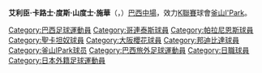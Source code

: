 {{Football player infobox
| playername          =  賓高
| fullname            =  Erison Carlos dos Santos Silva

| nickname            = 
| dateofbirth         = {{birth date and age|1980|5|22}}
| cityofbirth         = 
| countryofbirth      = [[巴西|巴西]] {{flagicon|Brazil}} 
| height              = {{height|m=1.75}}
| currentclub         = [[釜山I'Park|釜山I'Park]]
| clubnumber          = 29
| position            = [[中場|中場]]
| youthyears          = 
| youthclubs          = 
| years               = 2000-2004 <br> 2004 <br> 2005 <br> 2006 <br> 2007 <br> 2008-
| clubs               = [[哥連泰斯|哥連泰斯]] <br> [[帕拉尼恩斯|帕拉尼恩斯]] <br> [[聖卡坦奴|聖卡坦奴]] <br> [[大阪櫻花|大阪櫻花]] <br> [[邦迪比達|邦迪比達]] <br> [[釜山I'Park|釜山I'Park]]
| caps(goals)         = 24 (0) <br> {{0}}0 {{0}}(0) <br> 31 (3) <br> 20 (2) <br> 3 (0)
| nationalyears       = 
| nationalteam        = 
| nationalcaps(goals) = 
| pcupdate            = 
| ntupdate            = 
}}
'''艾利臣·卡路士·度斯·山度士·施華'''（'''{{lang|sv|Erison Carlos dos Santos Silva}}'''，{{bd|1980年|5月22日|||Erison Carlos dos Santos Silva}}）[[巴西|巴西]][[中場|中場]]，效力[[K聯賽|K聯賽]]球會[[釜山I'Park|釜山I'Park]]。

{{DEFAULTSORT:Silva, Erison Carlos Dos Santos}}

[[Category:巴西足球運動員|Category:巴西足球運動員]]
[[Category:哥連泰斯球員|Category:哥連泰斯球員]]
[[Category:帕拉尼恩斯球員|Category:帕拉尼恩斯球員]]
[[Category:聖卡坦奴球員|Category:聖卡坦奴球員]]
[[Category:大阪櫻花球員|Category:大阪櫻花球員]]
[[Category:邦迪比達球員|Category:邦迪比達球員]]
[[Category:釜山IPark球员|Category:釜山IPark球员]]
[[Category:巴西旅外足球運動員|Category:巴西旅外足球運動員]]
[[Category:日職球員|Category:日職球員]]
[[Category:日本外籍足球運動員|Category:日本外籍足球運動員]]